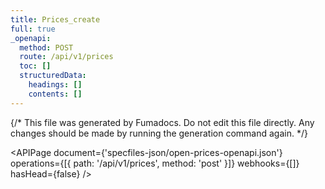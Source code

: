 ```yaml
---
title: Prices_create
full: true
_openapi:
  method: POST
  route: /api/v1/prices
  toc: []
  structuredData:
    headings: []
    contents: []
---
```


{/* This file was generated by Fumadocs. Do not edit this file directly. Any changes should be made by running the generation command again. */}

<APIPage
  document={'specfiles-json/open-prices-openapi.json'}
  operations={[{ path: '/api/v1/prices', method: 'post' }]}
  webhooks={[]}
  hasHead={false}
/>
